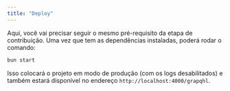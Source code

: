 ```yaml
---
title: "Deploy"
---
```


Aqui, você vai precisar seguir o mesmo pré-requisito da etapa de contribuição.
Uma vez que tem as dependências instaladas, poderá rodar o comando:

```bash
bun start
```

Isso colocará o projeto em modo de produção (com os logs desabilitados) e também estará disponível no endereço `http://localhost:4000/grapqhl`.
